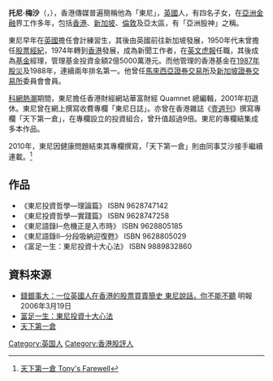 '''托尼·梅沙'''（{{lang-en|Tony Measor}}，{{bd|1933年||2015年|7月28日<ref>[http://hk.apple.nextmedia.com/realtime/finance/20150728/54022923 亞洲股神東尼今早離世 終年82歲]</ref>||M}}），香港傳媒普遍簡稱他為「東尼」，[[英國|英國]]人，有四名子女，在[[亞洲|亞洲]][[金融|金融]]界工作多年，包括[[香港|香港]]、[[新加坡|新加坡]]、[[倫敦|倫敦]]及亞太區，有「亞洲股神」之稱。

東尼早年在[[英國|英國]]擔任會計練習生，其後由英國前往新加坡發展，1950年代末曾擔任[[股票|股票]][[經紀|經紀]]，1974年轉到[[香港|香港]]發展，成為新聞工作者，在[[英文虎報|英文虎報]]任職，其後成為[[基金|基金]]經理，管理基金投資金額2億5000萬港元。而他管理的香港基金在[[1987年香港股災|1987年股災]]及1988年，連續兩年排名第一。他曾任[[馬來西亞證券交易所|馬來西亞證券交易所]]及[[新加坡證券交易所|新加坡證券交易所]]委員會會員。

[[科網熱潮|科網熱潮]]期間，東尼擔任香港財經網站華富財經 Quamnet 總編輯，2001年初退休。東尼曾在網上撰寫收費專欄「東尼日誌」。亦曾在香港雜誌《[[壹週刊|壹週刊]]》撰寫專欄「天下第一倉」，在專欄設立的投資組合，曾升值超過9倍。東尼的專欄結集成多本作品。

2010年，東尼因健康問題結束其專欄撰寫，「天下第一倉」則由同事艾沙接手繼續連載。<ref>[http://hk.next.nextmedia.com/template/next/art_main.php?iss_id=1081&sec_id=1000848&art_id=14692825 天下第一倉 Tony's Farewell]</ref>

==作品==
*《東尼投資哲學—理論篇》 ISBN 9628747142
*《東尼投資哲學—實踐篇》 ISBN 9628747258
*《東尼語錄I─危機正是入市時》 ISBN 9628805185
*《東尼語錄II─分段吸納迎復甦》 ISBN 9628805029
*《富足一生：東尼投資十大心法》 ISBN 9889832860

==資料來源==
{{reflist}}
*[https://web.archive.org/web/20071225222846/http://lifestyle.mingpao.com/cfm/soccul3.cfm?File=20060319%2Fscd%2Fvzg1h.txt 錢銀事大：一位英國人在香港的股票買賣簡史 東尼說話，你不能不聽] 明報 2006年3月19日
*[http://www.enrichculture.com/book/other/invest_chi.html 富足一生：東尼投資十大心法]{{Wayback|url=http://www.enrichculture.com/book/other/invest_chi.html |date=20070614210331 }}
*[https://web.archive.org/web/20081229140758/http://www.invesophy.com/feed-item/856 天下第一倉]

[[Category:英国人|Category:英国人]]
[[Category:香港股評人|Category:香港股評人]]